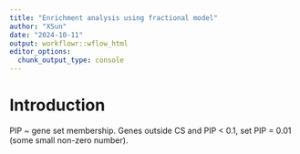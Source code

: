 ```yaml
---
title: "Enrichment analysis using fractional model"
author: "XSun"
date: "2024-10-11"
output: workflowr::wflow_html
editor_options:
  chunk_output_type: console
---
```


# Introduction

PIP ~ gene set membership. Genes outside CS and PIP < 0.1, set PIP = 0.01 (some small non-zero number). 




```r

```

